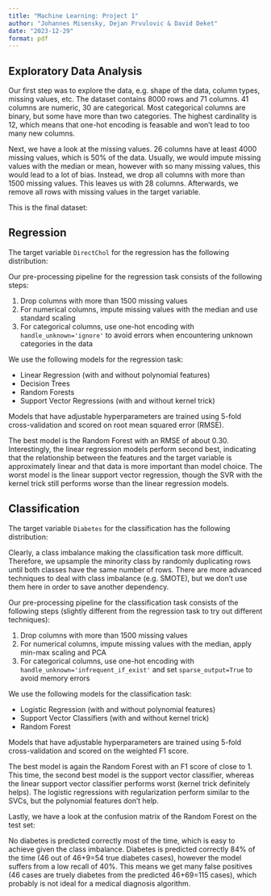 ```yaml
---
title: "Machine Learning: Project 1"
author: "Johannes Misensky, Dejan Prvulovic & David Deket"
date: "2023-12-29"
format: pdf
---
```



## Exploratory Data Analysis
Our first step was to explore the data, e.g. shape of the data, column types, missing values, etc. The dataset contains 8000 rows and 71 columns. 41 columns are numeric, 30 are categorical. Most categorical columns are binary, but some have more than two categories. The highest cardinality is 12, which means that one-hot encoding is feasable and won't lead to too many new columns. 

\begin{center}
\includegraphics[width=0.75\linewidth]{assets/cardinality.png}
\end{center}

Next, we have a look at the missing values. 26 columns have at least 4000 missing values, which is 50% of the data. Usually, we would impute missing values with the median or mean, however with so many missing values, this would lead to a lot of bias. Instead, we drop all columns with more than 1500 missing values. This leaves us with 28 columns. Afterwards, we remove all rows with missing values in the target variable.

This is the final dataset:

\begin{center}
\begin{tabular}{rlrl|rlrl}
\toprule 
N & Column & Non-Null & Dtype & N & Column & Non-Null & Dtype \\
\midrule
 0   & NR           & 6782 &   int64   &  14  & Pulse        & 6414 &   float64 \\
 1   & Gender       & 6782 &   object    & 15  & BPSysAve     & 6404 &   float64 \\
 2   & Age          & 6782 &   int64     & 16  & BPDiaAve     & 6404 &   float64 \\
 3   & AgeDecade    & 6540 &   object    & 17  & BPSys1       & 6154 &   float64 \\
 4   & Race1        & 6782 &   object    & 18  & BPDia1       & 6154 &   float64 \\
 5   & HHIncome     & 6252 &   object    & 19  & BPSys2       & 6262 &   float64 \\
 6   & HHIncomeMid  & 6252 &   float64   & 20  & BPDia2       & 6262 &   float64 \\
 7   & Poverty      & 6310 &   float64   & 21  & BPSys3       & 6268 &   float64 \\
 8   & HomeRooms    & 6733 &   float64   & 22  & BPDia3       & 6268 &   float64 \\
 9   & HomeOwn      & 6735 &   object    & 23  & DirectChol   & 6782 &   float64 \\
 10  & Weight       & 6731 &   float64   & 24  & UrineVol1    & 6729 &   float64 \\
 11  & Height       & 6737 &   float64   & 25  & UrineFlow1   & 6305 &   float64 \\
 12  & BMI          & 6727 &   float64   & 26  & Diabetes     & 6782 &   object  \\
 13  & BMI\_WHO      & 6705 &   object   &  27  & PhysActive   & 6284 &   object \\
\bottomrule
\end{tabular}
\end{center}


## Regression

The target variable `DirectChol` for the regression has the following distribution:

\begin{center}
\includegraphics[width=0.5\linewidth]{assets/DirectChol.png}
\end{center}

Our pre-processing pipeline for the regression task consists of the following steps:

1. Drop columns with more than 1500 missing values
2. For numerical columns, impute missing values with the median and use standard scaling
3. For categorical columns, use one-hot encoding with `handle_unknown='ignore'` to avoid errors when encountering unknown categories in the data

We use the following models for the regression task:

- Linear Regression (with and without polynomial features)
- Decision Trees
- Random Forests
- Support Vector Regressions (with and without kernel trick)

Models that have adjustable hyperparameters are trained using 5-fold cross-validation and scored on root mean squared error (RMSE). 

\begin{center}
\includegraphics[width=0.75\linewidth]{assets/scores_reg.png}
\end{center}

The best model is the Random Forest with an RMSE of about 0.30. Interestingly, the linear regression models perform second best, indicating that the relationship between the features and the target variable is approximately linear and that data is more important than model choice. The worst model is the linear support vector regression, though the SVR with the kernel trick still performs worse than the linear regression models.



## Classification
The target variable `Diabetes` for the classification has the following distribution:

\begin{center}
\includegraphics[width=0.5\linewidth]{assets/Diabetes.png}
\end{center}

Clearly, a class imbalance making the classification task more difficult. Therefore, we upsample the minority class by randomly duplicating rows until both classes have the same number of rows. There are more advanced techniques to deal with class imbalance (e.g. SMOTE), but we don't use them here in order to save another dependency.

Our pre-processing pipeline for the classification task consists of the following steps (slightly different from the regression task to try out different techniques):

1. Drop columns with more than 1500 missing values
2. For numerical columns, impute missing values with the median, apply min-max scaling and PCA
3. For categorical columns, use one-hot encoding with `handle_unknown='infrequent_if_exist'` and set `sparse_output=True` to avoid memory errors

We use the following models for the classification task:

- Logistic Regression (with and without polynomial features)
- Support Vector Classifiers (with and without kernel trick)
- Random Forest

Models that have adjustable hyperparameters are trained using 5-fold cross-validation and scored on the weighted F1 score. 

\begin{center}
\includegraphics[width=0.75\linewidth]{assets/scores_clf.png}
\end{center}

The best model is again the Random Forest with an F1 score of close to 1. This time, the second best model is the support vector classifier, whereas the linear support vector classifier performs worst (kernel trick definitely helps). The logistic regressions with regularization perform similar to the SVCs, but the polynomial features don't help. 

Lastly, we have a look at the confusion matrix of the Random Forest on the test set:

\begin{center}
\begin{tabular}{lrrrr}
\toprule
Pred &  precision &  recall &  f1-score & total \\
\midrule
Diabetes & 0.84 & 0.40 & 0.54 & 115 \\
No Diabetes & 0.95 & 0.99 & 0.97 & 1242 \\
accuracy &  &  & 0.94 & 1357 \\
macro avg & 0.89 & 0.70 & 0.76 & 1357 \\
weighted avg & 0.94 & 0.94 & 0.93 & 1357 \\
\bottomrule
\end{tabular}
\end{center}

No diabetes is predicted correctly most of the time, which is easy to achieve given the class imbalance. Diabetes is predicted correctly 84% of the time (46 out of 46+9=54 true diabetes cases), however the model suffers from a low recall of 40%. This means we get many false positives (46 cases are truely diabetes from the predicted 46+69=115 cases), which probably is not ideal for a medical diagnosis algorithm. 

\begin{center}
\includegraphics[width=0.75\linewidth]{assets/confusion_matrix.png}
\end{center}